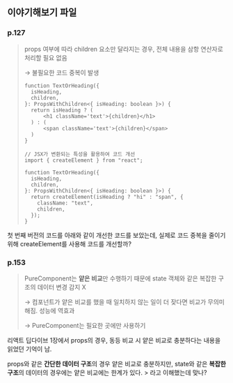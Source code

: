 ## 이야기해보기 파일
### p.127

> props 여부에 따라 children 요소만 달라지는 경우, 전체 내용을 삼항 연산자로 처리할 필요 없음
> 
> 
> → 불필요한 코드 중복이 발생
> 
> ```tsx
> function TextOrHeading({
>   isHeading,
>   children,
> }: PropsWithChildren<{ isHeading: boolean }>) {
>   return isHeading ? (
> 		<h1 className='text'>{children}</h1>
> 	) : (
> 		<span className='text'>{children}</span>
> 	)
> }
> 
> // JSX가 변환되는 특성을 활용하여 코드 개선
> import { createElement } from "react";
> 
> function TextOrHeading({
>   isHeading,
>   children,
> }: PropsWithChildren<{ isHeading: boolean }>) {
>   return createElement(isHeading ? "hi" : "span", {
>     className: "text",
>     children,
>   });
> }
> ```
> 

첫 번째 버전의 코드를 아래와 같이 개선한 코드를 보았는데, 실제로 코드 중복을 줄이기 위해 createElement를 사용해 코드를 개선할까?

### p.153

> PureComponent는 **얕은 비교**만 수행하기 때문에 state 객체와 같은 복잡한 구조의 데이터 변경 감지 X
> 
> 
> → 컴포넌트가 얕은 비교를 했을 때 일치하지 않는 일이 더 잦다면 비교가 무의미해짐. 성능에 역효과
> 
> → PureComponent는 필요한 곳에만 사용하기
> 

리액트 딥다이브 1장에서 props의 경우, 동등 비교 시 얕은 비교로 충분하다는 내용을 읽었던 기억이 남.

props와 같은 **간단한 데이터 구조**의 경우 얕은 비교로 충분하지만, state와 같은 **복잡한 구조**의 데이터의 경우에는 얕은 비교에는 한계가 있다. > 라고 이해했는데 맞나?